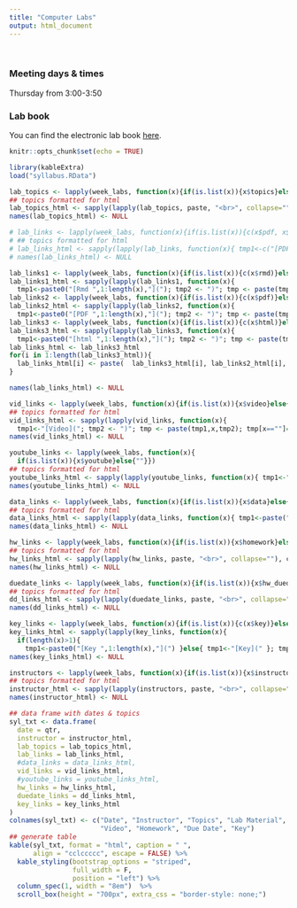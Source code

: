 ```yaml
---
title: "Computer Labs"
output: html_document
---
```


<br>

### Meeting days & times

Thursday from 3:00-3:50

### Lab book

You can find the electronic lab book [here](https://atsa-es.github.io/atsa-labs/).

```r
knitr::opts_chunk$set(echo = TRUE)
```

```r
library(kableExtra)
load("syllabus.RData")
```

```r
lab_topics <- lapply(week_labs, function(x){if(is.list(x)){x$topics}else{""}})
## topics formatted for html
lab_topics_html <- sapply(lapply(lab_topics, paste, "<br>", collapse=""), c)
names(lab_topics_html) <- NULL
```

<!-- first is PDF, 2nd PPT, 3rd Rmd -->
```r
# lab_links <- lapply(week_labs, function(x){if(is.list(x)){c(x$pdf, x$rmd)}else{""}})
# ## topics formatted for html
# lab_links_html <- sapply(lapply(lab_links, function(x){ tmp1<-c("[PDF](","[Rmd]("); tmp2 <- c(")",")"); tmp1[x==""]=""; tmp2[x==""]=""; tmp <- paste(tmp1,x,tmp2); tmp=paste(tmp,collapse="<br>"); tmp}), c)
# names(lab_links_html) <- NULL

lab_links1 <- lapply(week_labs, function(x){if(is.list(x)){c(x$rmd)}else{""}})
lab_links1_html <- sapply(lapply(lab_links1, function(x){
  tmp1<-paste0("[Rmd ",1:length(x),"]("); tmp2 <- ")"; tmp <- paste(tmp1,x,tmp2); tmp[x==""]=""; tmp=paste(tmp, collapse=" "); tmp}), c)
lab_links2 <- lapply(week_labs, function(x){if(is.list(x)){c(x$pdf)}else{""}})
lab_links2_html <- sapply(lapply(lab_links2, function(x){
  tmp1<-paste0("[PDF ",1:length(x),"]("); tmp2 <- ")"; tmp <- paste(tmp1,x,tmp2); tmp[x==""]=""; tmp=paste(tmp, collapse=" "); tmp}), c)
lab_links3 <- lapply(week_labs, function(x){if(is.list(x)){c(x$html)}else{""}})
lab_links3_html <- sapply(lapply(lab_links3, function(x){
  tmp1<-paste0("[html ",1:length(x),"]("); tmp2 <- ")"; tmp <- paste(tmp1,x,tmp2); tmp[x==""]=""; tmp=paste(tmp, collapse=" "); tmp}), c)
lab_links_html <- lab_links3_html
for(i in 1:length(lab_links3_html)){
  lab_links_html[i] <- paste(  lab_links3_html[i], lab_links2_html[i], lab_links1_html[i], sep="<br>")
}

names(lab_links_html) <- NULL
```

```r
vid_links <- lapply(week_labs, function(x){if(is.list(x)){x$video}else{""}})
## topics formatted for html
vid_links_html <- sapply(lapply(vid_links, function(x){
  tmp1<-"[Video]("; tmp2 <- ")"; tmp <- paste(tmp1,x,tmp2); tmp[x==""]=""; tmp=paste(tmp,collapse="<br>"); tmp}), c)
names(vid_links_html) <- NULL
```

```r
youtube_links <- lapply(week_labs, function(x){
  if(is.list(x)){x$youtube}else{""}})
## topics formatted for html
youtube_links_html <- sapply(lapply(youtube_links, function(x){ tmp1<-"[YouTube]("; tmp2 <- ")"; tmp <- paste(tmp1,x,tmp2); tmp[x==""]=""; tmp=paste(tmp,collapse="<br>"); tmp}), c)
names(youtube_links_html) <- NULL
```

```r
data_links <- lapply(week_labs, function(x){if(is.list(x)){x$data}else{""}})
## topics formatted for html
data_links_html <- sapply(lapply(data_links, function(x){ tmp1<-paste("[",x,"]("); tmp2 <- rep(")",length(x)); tmp1[x==""]=""; tmp2[x==""]=""; tmp <- paste(tmp1,x,tmp2); tmp=paste(tmp,collapse="<br>"); tmp}), c)
names(data_links_html) <- NULL
```

```r
hw_links <- lapply(week_labs, function(x){if(is.list(x)){x$homework}else{""}})
## topics formatted for html
hw_links_html <- sapply(lapply(hw_links, paste, "<br>", collapse=""), c)
names(hw_links_html) <- NULL
```

```r
duedate_links <- lapply(week_labs, function(x){if(is.list(x)){x$hw_duedate}else{""}})
## topics formatted for html
dd_links_html <- sapply(lapply(duedate_links, paste, "<br>", collapse=""), c)
names(dd_links_html) <- NULL
```

```r
key_links <- lapply(week_labs, function(x){if(is.list(x)){c(x$key)}else{""}})
key_links_html <- sapply(lapply(key_links, function(x){
  if(length(x)>1){
    tmp1<-paste0("[Key ",1:length(x),"](") }else{ tmp1<-"[Key](" }; tmp2 <- ")"; tmp <- paste(tmp1,x,tmp2); tmp[x==""]=""; tmp=paste(tmp, collapse=" "); tmp}), c)
names(key_links_html) <- NULL
```

```r
instructors <- lapply(week_labs, function(x){if(is.list(x)){x$instructor}else{""}})
## topics formatted for html
instructor_html <- sapply(lapply(instructors, paste, "<br>", collapse=""), c)
names(instructor_html) <- NULL
```


```r
## data frame with dates & topics
syl_txt <- data.frame(
  date = qtr,
  instructor = instructor_html,
  lab_topics = lab_topics_html,
  lab_links = lab_links_html,
  #data_links = data_links_html,
  vid_links = vid_links_html,
  #youtube_links = youtube_links_html,
  hw_links = hw_links_html,
  duedate_links = dd_links_html,
  key_links = key_links_html
)
colnames(syl_txt) <- c("Date", "Instructor", "Topics", "Lab Material",
                       "Video", "Homework", "Due Date", "Key")
## generate table
kable(syl_txt, format = "html", caption = " ",
      align = "cclccccc", escape = FALSE) %>%
  kable_styling(bootstrap_options = "striped",
                full_width = F,
                position = "left") %>%
  column_spec(1, width = "8em")  %>%
  scroll_box(height = "700px", extra_css = "border-style: none;")
```

